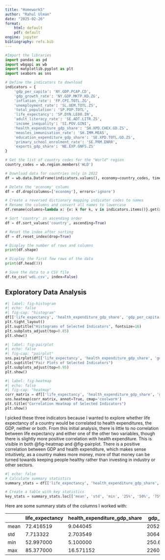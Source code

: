 ```yaml
---
title: "Homework5"
author: "Rahul Ulman"
date: "2025-02-26"
format:
    html: default
    pdf: default
engine: jupyter
bibliography: refs.bib
---
```


``` python
#Import the libraries
import pandas as pd
import wbgapi as wb
import matplotlib.pyplot as plt
import seaborn as sns
```

```python
# Define the indicators to download
indicators = {
    'gdp_per_capita': 'NY.GDP.PCAP.CD',
    'gdp_growth_rate': 'NY.GDP.MKTP.KD.ZG',
    'inflation_rate': 'FP.CPI.TOTL.ZG',
    'unemployment_rate': 'SL.UEM.TOTL.ZS',
    'total_population': 'SP.POP.TOTL',
    'life_expectancy': 'SP.DYN.LE00.IN',
    'adult_literacy_rate': 'SE.ADT.LITR.ZS',
    'income_inequality': 'SI.POV.GINI',
    'health_expenditure_gdp_share': 'SH.XPD.CHEX.GD.ZS',
    'measles_immunisation_rate': 'SH.IMM.MEAS',
    'education_expenditure_gdp_share': 'SE.XPD.TOTL.GD.ZS',
    'primary_school_enrolment_rate': 'SE.PRM.ENRR',
    'exports_gdp_share': 'NE.EXP.GNFS.ZS'
}

# Get the list of country codes for the "World" region
country_codes = wb.region.members('WLD')

# Download data for countries only in 2022
df = wb.data.DataFrame(indicators.values(), economy=country_codes, time=2022, skipBlanks=True, labels=True).reset_index()

# Delete the 'economy' column
df = df.drop(columns=['economy'], errors='ignore')

# Create a reversed dictionary mapping indicator codes to names
# Rename the columns and convert all names to lowercase
df.rename(columns=lambda x: {v: k for k, v in indicators.items()}.get(x, x).lower(), inplace=True)

# Sort 'country' in ascending order
df = df.sort_values('country', ascending=True)

# Reset the index after sorting
df = df.reset_index(drop=True)

# Display the number of rows and columns
print(df.shape)

# Display the first few rows of the data
print(df.head(3))

# Save the data to a CSV file
df.to_csv('wdi.csv', index=False)
```

## Exploratory Data Analysis

```python
#| label: fig-histogram 
#| echo: false
#| fig-cap: "histogram"
df[['life_expectancy', 'health_expenditure_gdp_share', 'gdp_per_capita']].hist(bins=30, figsize=(10, 7))
plt.tight_layout()
plt.suptitle("Histograms of Selected Indicators", fontsize=16)
plt.subplots_adjust(top=0.85)
plt.show()
```

```python
#| label: fig-pairplot 
#| echo: false
#| fig-cap: "pairplot"
sns.pairplot(df[['life_expectancy', 'health_expenditure_gdp_share', 'gdp_per_capita']])
plt.suptitle("Pair Plots of Selected Indicators")
plt.subplots_adjust(top=0.95)
plt.show()
```

```python
#| label: fig-heatmap 
#| echo: false
#| fig-cap: "heatmap"
corr_matrix = df[['life_expectancy', 'health_expenditure_gdp_share', 'gdp_per_capita']].corr()
sns.heatmap(corr_matrix, annot=True, cmap='coolwarm')
plt.title("Correlation Heatmap of Selected Indicators")
plt.show()
```

I picked these three indicators because I wanted to explore whether life expectancy of a country would be correlated to health expenditures, the GDP, neither or both. From this initial analysis, there is little to no correlation between life expectancy and either one of the other two variables, though there is slightly more positive correlation with health expenditure. This is visible in both @fig-heatmap and @fig-pairplot. There is a positive correlation between GDP and health expenditure, which makes sense intuitively, as a country makes more money, more of that money can be turned towards keeping people healthy rather than investing in industry or other sectors.

```python
#| echo: false
# Calculate summary statistics
summary_stats = df[['life_expectancy', 'health_expenditure_gdp_share', 'gdp_per_capita']].describe()

# Create a table with key statistics
key_stats = summary_stats.loc[['mean', 'std', 'min', '25%', '50%', '75%', 'max']]
```

Here are some summary stats of the columns I worked with:

|      | life_expectancy | health_expenditure_gdp_share | gdp_per_capita |
|------|-----------------|------------------------------|----------------|
| mean | 72.416519       | 9.044045                     | 20520.336828   |
| std  | 7.713322        | 2.703549                     | 30640.741594   |
| min  | 52.997000       | 5.100000                     | 250.634225     |
| max  | 85.377000       | 16.571152                    | 226052.001905  |
